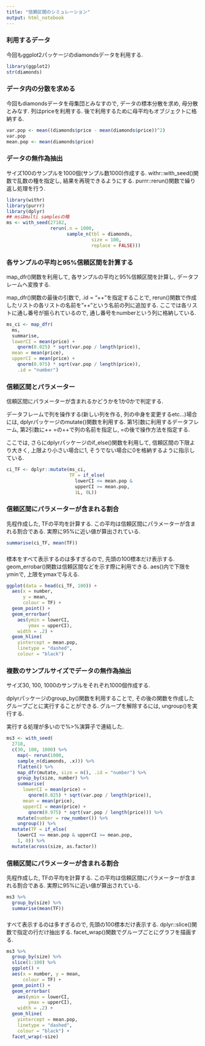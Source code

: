 ```yaml
---
title: "信頼区間のシミュレーション"
output: html_notebook
---
```


### 利用するデータ

今回もggplot2パッケージのdiamondsデータを利用する.

```r
library(ggplot2)
str(diamonds)
```

### データ内の分散を求める

今回もdiamondsデータを母集団とみなすので, データの標本分散を求め, 母分散とみなす.
列はpriceを利用する.
後で利用するために母平均もオブジェクトに格納する.
    
```r
var.pop <- mean((diamonds$price - mean(diamonds$price))^2)
var.pop
mean.pop <- mean(diamonds$price)
```

### データの無作為抽出

サイズ100のサンプルを1000個(サンプル数1000)作成する.
withr::with_seed()関数で乱数の種を指定し, 結果を再現できるようにする.
purrr::rerun()関数で繰り返し処理を行う.

```r
library(withr)
library(purrr)
library(dplyr)
## msはmulti samplesの略
ms <- with_seed(27182,
                rerun(.n = 1000,
                      sample_n(tbl = diamonds,
                               size = 100,
                               replace = FALSE)))
```

### 各サンプルの平均と95%信頼区間を計算する

map_dfr()関数を利用して, 各サンプルの平均と95%信頼区間を計算し, データフレームへ変換する.

map_dfr()関数の最後の引数で, .id = "++"を指定することで, rerun()関数で作成したリストの各リストの名前を"++"という名前の列に追加する.
ここでは各リストに通し番号が振られているので, 通し番号をnumberという列に格納している.

```r
ms_ci <- map_dfr(
  ms,
  summarise,
  lowerCI = mean(price) + 
    qnorm(0.025) * sqrt(var.pop / length(price)),
  mean = mean(price),
  upperCI = mean(price) + 
    qnorm(0.975) * sqrt(var.pop / length(price)),
    .id = "number")
```

### 信頼区間とパラメーター

信頼区間にパラメーターが含まれるかどうかを1か0かで判定する.

データフレームで列を操作する(新しい列を作る, 列の中身を変更するetc...)場合には, dplyrパッケージのmutate()関数を利用する.
第1引数に利用するデータフレーム, 第2引数に++ =の++で列の名前を指定し, =の後で操作方法を指定する.

ここでは, さらにdplyrパッケージのif_else()関数を利用して, 信頼区間の下限より大きく, 上限より小さい場合に1, そうでない場合に0を格納するように指示している.

```r
ci_TF <- dplyr::mutate(ms_ci, 
                       TF = if_else(
                         lowerCI <= mean.pop &
                         upperCI >= mean.pop, 
                         1L, 0L))
```

### 信頼区間にパラメーターが含まれる割合

先程作成した, TFの平均を計算する.
この平均は信頼区間にパラメーターが含まれる割合である.
実際に95%に近い値が算出されている.

```r
summarise(ci_TF, mean(TF))
```

### 

標本をすべて表示するのは多すぎるので, 先頭の100標本だけ表示する.
geom_errobar()関数は信頼区間などを示す際に利用できる.
aes()内で下限をyminで, 上限をymaxで与える.

```r
ggplot(data = head(ci_TF, 100)) +
  aes(x = number, 
      y = mean,
      colour = TF) +
  geom_point() +
  geom_errorbar(
    aes(ymin = lowerCI,
        ymax = upperCI), 
    width = .2) +
  geom_hline(
    yintercept = mean.pop, 
    linetype = "dashed", 
    colour = "black")
```

### 複数のサンプルサイズでデータの無作為抽出

サイズ30, 100, 1000のサンプルをそれぞれ1000個作成する.

dplyrパッケージのgroup_by()関数を利用することで, その後の関数を作成したグループごとに実行することができる.
グループを解除するには, ungroup()を実行する.

実行する処理が多いので%>%演算子で連結した.

```r
ms3 <- with_seed(
  2718,
  c(30, 100, 1000) %>% 
    map(~ rerun(1000, 
    sample_n(diamonds, .x))) %>%
    flatten() %>%
    map_dfr(mutate, size = n(), .id = "number") %>% 
    group_by(size, number) %>% 
    summarise(
      lowerCI = mean(price) + 
        qnorm(0.025) * sqrt(var.pop / length(price)),
      mean = mean(price),
      upperCI = mean(price) + 
        qnorm(0.975) * sqrt(var.pop / length(price))) %>%
    mutate(number = row_number()) %>% 
    ungroup()) %>%
  mutate(TF = if_else(
    lowerCI <= mean.pop & upperCI >= mean.pop,
    1, 0)) %>% 
  mutate(across(size, as.factor))
```

### 信頼区間にパラメーターが含まれる割合

先程作成した, TFの平均を計算する.
この平均は信頼区間にパラメーターが含まれる割合である.
実際に95%に近い値が算出されている.

```r
ms3 %>% 
  group_by(size) %>% 
  summarise(mean(TF))
```

### 

すべて表示するのは多すぎるので, 先頭の100標本だけ表示する.
dplyr::slice()関数で指定の行だけ抽出する.
facet_wrap()関数でグループごとにグラフを描画する.

```r
ms3 %>% 
  group_by(size) %>% 
  slice(1:100) %>%
  ggplot() +
  aes(x = number, y = mean,
      colour = TF) +
  geom_point() +
  geom_errorbar(
    aes(ymin = lowerCI,
        ymax = upperCI), 
    width = .2) +
  geom_hline(
    yintercept = mean.pop, 
    linetype = "dashed", 
    colour = "black") +
  facet_wrap(~size)
```
